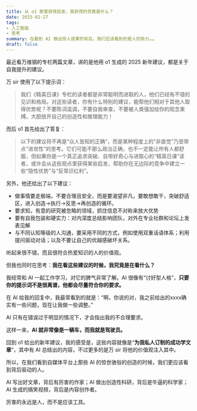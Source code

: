 ```yaml
---
title: 从 o1 那里获得启发，我获得的究竟是什么？
date: 2025-02-27
tags:
- 人工智能
- 思考
summary: 在看到 AI 做出惊人成果的背后，我们应该看到的是人的努力……
draft: false
---
```


最近看万维钢的专栏两篇文章，讲的是他用 o1 生成的 2025 新年建议，都是关于自我提升的建议。

万 sir 使用了以下提示词：

> 我们《精英日课》专栏的读者都是非常聪明而进取的人，他们已经有不错的见识和格局。对这些读者，你有什么特别的建议，能帮他们相对于其他人取得优势呢？不要陈词滥调，不要自我审查，不要被人类强加给你的观念束缚。大胆放开自己的创造性和推理能力！

而后 o1 首先给出了答复：

> 以下的建议将不再是“众人皆知的正确”，而是某种程度上的“非直觉”乃至带点“进攻性”的思考。它们可能不那么政治正确，也不一定能让所有人都舒服，但如果你是一个真正追求突破、自带好奇心与进取心的“精英日课”读者，或许会从这些观点里获得某些启发，帮助你在无边际的竞争中建立一些“隐性优势”与“反常识红利”。

另外，他还给出了以下建议：

- 做事情要走极端，不要合理且安全，而是要渴望非凡，要敢想敢干，突破舒适区，进入创造→执行→反思→再创造的循环。
- 要求知，有意的研究被忽略的领域，抓住信息不对称来放大优势
- 要有自我包装和硬实力：对内深度总结影响团队，对外在专业社群和论坛上发表见解
- 与不同认知等级的人沟通，要采用不同的方式，例如使用双重话语体系；利用提问驱动对话；以及不要让自己的优越感破坏关系。

听起来很不错，而且很符合热爱知识的人的价值观。

但我也同时在思考：**我在看这些建议的时候，我究竟是在看什么？**

我经常和 AI 一起工作学习，对它的脾气非常了解。AI 很像有“讨好型人格”，**只要你的提示词不是很离谱，他都会尽量符合你的要求。**

在 AI 给我的回复中，我最常看到的就是：“啊，你说的对，我之前给出的xxxx确实有一些问题，现在让我做一些调整。”

AI 只有在错误过于明显的情况下，才会指出我的不合理要求。

这样一来，**AI 就非常像是一辆车，而我就是驾驶员。**

回到 o1 给出的新年建议，我的感受是，这些内容就像是“**为我私人订制的成功学文章**”，其中有 AI 总结出的内容，不过更多的是万 sir 将他的价值观注入其中。

所以，在我们看到自媒体平台上那些 AI 的惊世骇俗的创造的时候，我们更应该看到背后驱动的人。

AI 写出好文章，背后有厉害的作家；AI 做出创造性科研，背后是牛逼的科学家；AI 生成的搞笑视频，背后是内容创作者。

厉害的永远是人，而不是应该工具。
